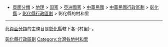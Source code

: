 *[[:Category:頁面分類|頁面分類]] > [[:Category:地理|地理]] > [[:Category:国家|国家]] > [[:Category:亚洲国家|亞洲國家]] > [[:Category:中華民國|中華民國]] > [[:Category:中華民國行政區劃|中華民國行政區劃]] > [[:Category:彰化縣|彰化縣]] > [[:Category:彰化縣行政區劃|彰化縣行政區劃]] > 彰化縣的村和里
----
此[[Wikipedia:页面分类|頁面分類]]的主條目是[[彰化縣|彰化縣]]轄下各-{村里}-。

[[Category:彰化縣行政區劃|]]
[[Category:台灣各地村和里|Category:台灣各地村和里]]